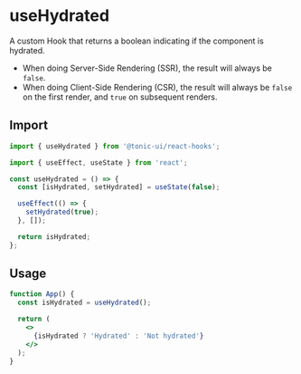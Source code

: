 # useHydrated

A custom Hook that returns a boolean indicating if the component is hydrated.

- When doing Server-Side Rendering (SSR), the result will always be `false`.
- When doing Client-Side Rendering (CSR), the result will always be `false` on the first render, and `true` on subsequent renders.

## Import

```js
import { useHydrated } from '@tonic-ui/react-hooks';
```

```js
import { useEffect, useState } from 'react';

const useHydrated = () => {
  const [isHydrated, setHydrated] = useState(false);

  useEffect(() => {
    setHydrated(true);
  }, []);

  return isHydrated;
};
```

## Usage

```jsx
function App() {
  const isHydrated = useHydrated();

  return (
    <>
      {isHydrated ? 'Hydrated' : 'Not hydrated'}
    </>
  );
}
```

